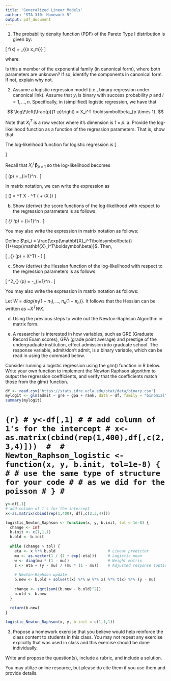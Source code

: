 ```yaml
---
title: 'Generalized Linear Models'
author: "STA 310: Homework 5"
output: pdf_document
---
```


1. The probability density function (PDF) of the Pareto Type I distribution is given by:

\[
f(x) = \frac{\alpha x_m^\alpha}{x^{\alpha+1}} \mathbf{1}_{\{x \geq x_m\}}
\]

where:
\begin{itemize}
    \item \( \mathbf{1}_{\{x \geq x_m\}} \) is the indicator function, which is 1 if \( x \geq x_m \) and 0 otherwise.
    \item \( \alpha > 0 \) is the shape parameter.
    \item \( x_m > 0 \) is the scale parameter (minimum possible value) of the data.
\end{itemize}

Is this a member of the exponential family (in canonical form), where both parameters are unknown? If so, identify the components in canonical form. If not, explain why not. 

\newpage

2. Assume a logistic regression model (i.e., binary regression under canonical link). Assume that $y_i$ is binary with success probability $p$\footnote{This technically should be $p_i$, but for simplicity of the derivation, I am supressing this notation.} and $i=1, \ldots, n.$ Specifically, in (simplified) logistic regression, we have that 

$$
\log\!\left(\frac{p}{1-p}\right) = X_i^T \boldsymbol\beta_{p \times 1},
$$

<!-- $$ -->
<!-- \log\!\left(\frac{p}{1-p}\right) = X_{n \times p} \boldsymbol\beta_{p \times 1}, -->
<!-- $$ -->
Note that $X_i^T$ is a row vector where it's dimension is $1 \times p.$
a. Provide the log-likelihood function as a function of the regression parameters. That is, show that

The log-likelihood function for logistic regression is
\[
\begin{aligned}
\mathcal{L}(p) &= \prod_{i=1}^n f(y_i) \\
&= \prod_{i=1}^n p^{\,y_i}(1-p)^{\,1-y_i}, \\
\log\mathcal{L}(p) &= \sum_{i=1}^n \Bigl[ y_i\log(p) + \log(1-p) - y_i\log(1-p) \Bigr] \\
&= \sum_{i=1}^n \Bigl[ y_i\,\log\!\left(\frac{p}{1-p}\right) + \log(1-p) \Bigr].
\end{aligned}
\]

Recall that $X_i^T \boldsymbol\beta_{p \times 1}$
so the log-likelihood becomes

\[
\log\mathcal{L}(p) = \sum_{i=1}^n \Bigl[ y_i\,\mathbf{X}_i^T\boldsymbol\beta - \log\!\left(1+\exp\bigl(\mathbf{X}_i^T\boldsymbol\beta\bigr)\right) \Bigr].
\]

In matrix notation, we can write the expression as


\[
\log\mathcal{L}(\beta) = \boldsymbol{y}^T X \boldsymbol\beta - 
\boldsymbol{1}^T \log(\boldsymbol{1} + \exp(X \boldsymbol\beta))
\]

b. Show (derive) the score functions of the log-likelihood with respect to the regression parameters is as follows:

\[
\nabla_{\boldsymbol\beta} \log\mathcal{L}(p) = \sum_{i=1}^n \left[ y_i\,\mathbf{X}_i - \frac{\exp(\mathbf{X}_i^T\boldsymbol\beta)}{1+\exp(\mathbf{X}_i^T\boldsymbol\beta)}\,\mathbf{X}_i \right].
\]

You may also write the expression in matrix notation as follows:

Define $\pi_i = \frac{\exp(\mathbf{X}_i^T\boldsymbol\beta)}{1+\exp(\mathbf{X}_i^T\boldsymbol\beta)}$. Then, 

\[
\nabla_{\boldsymbol\beta} \log\mathcal{L}(p) = X^T(\boldsymbol{y} - \boldsymbol\pi)
\]

c. Show (derive) the Hessian function of the log-likelihood with respect to the regression parameters is as follows:

\[
\nabla^2_{\boldsymbol\beta} \log\mathcal{L}(p) = -\sum_{i=1}^n \left[ \frac{1}{1+\exp(\mathbf{X}_i^T\boldsymbol\beta)} \cdot \frac{\exp(\mathbf{X}_i^T\boldsymbol\beta)}{1+\exp(\mathbf{X}_i^T\boldsymbol\beta)}\,\mathbf{X}_i\,\mathbf{X}_i^T \right].
\]

You may also write the expression in matrix notation as follows:

Let $W = diag \{ \pi_1(1- \pi_1), \ldots, \pi_n (1- \pi_n) \}.$ It follows that the Hessian can be written as $-X^T W X.$

d. Using the previous steps to write out the Newton-Raphson Algorithm in matrix form. 

e. A researcher is interested in how variables, such as GRE (Graduate Record Exam scores), GPA (grade point average) and prestige of the undergraduate institution, effect admission into graduate school. The response variable, admit/don’t admit, is a binary variable, which can be read in using the command below. 

Consider running a logistic regression using the glm() function in R below. Write your own function to implement the Newton Raphson algorithm to output the regression coefficients, and verify that the coefficients match those from the glm() function. 

```r
df <- read.csv('https://stats.idre.ucla.edu/stat/data/binary.csv')
mylogit <- glm(admit ~ gre + gpa + rank, data = df, family = "binomial"(link = "logit"))
summary(mylogit)
```

# ```{r}
# y<-df[,1]
# # add column of 1's for the intercept
# x<-as.matrix(cbind(rep(1,400),df[,c(2,3,4)])) 
# 
# Newton_Raphson_logistic <- function(x, y, b.init, tol=1e-8) {
# # use the same type of structure for your code
# # as we did for the poisson
# }
# ```

```r
y<-df[,1]
# add column of 1's for the intercept
x<-as.matrix(cbind(rep(1,400), df[,c(2,3,4)])) 

logistic_Newton_Raphson <- function(x, y, b.init, tol = 1e-8) {
  change <- Inf
  b.init <- c(1,1,1)
  b.old <- b.init
  
  while (change > tol) {
    eta <- x %*% b.old                       # Linear predictor
    mu <- as.vector(1 / (1 + exp(-eta)))     # Logistic mean
    w <- diag(mu * (1 - mu))                 # Weight matrix
    z <- eta + (y - mu) / (mu * (1 - mu))    # Adjusted response (optional, for IRLS)
    
    # Newton-Raphson update
    b.new <- b.old + solve(t(x) %*% w %*% x) %*% t(x) %*% (y - mu)
    
    change <- sqrt(sum((b.new - b.old)^2))
    b.old <- b.new
  }
  
  return(b.new)
}

logistic_Newton_Raphson(x, y, b.init = c(1,1,1))
```



\newpage

3. Propose a homework exercise that you believe would help reinforce the class content to students in this class. You may not repeat any exercise explicitly that was used in class and this exercise should be done individually. 

Write and propose the question(s), include a rubric, and include a solution. 

You may utilize online resource, but please do cite them if you use them and provide details. 